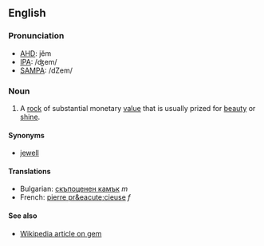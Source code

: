 ==English==

===Pronunciation===
*[[w:AHD|AHD]]: jĕm
*[[w:IPA|IPA]]: /ʤem/
*[[w:SAMPA|SAMPA]]: /dZem/

===Noun===

#A [[rock]] of substantial monetary [[value]] that is usually prized for [[beauty]] or [[shine]].

====Synonyms====
*[[jewell]]

====Translations====

*Bulgarian: [[скъпоценен камък]] ''m''
*French: [[pierre pr&eacute;cieuse]] ''f''

====See also====

*[[en:gem|Wikipedia article on gem]]